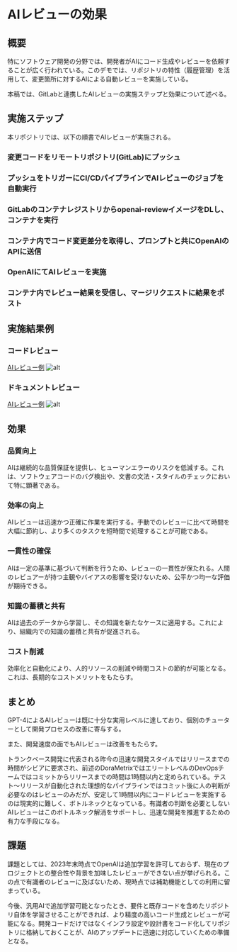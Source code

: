 # AIレビューの効果

## 概要

特にソフトウェア開発の分野では、開発者がAIにコード生成やレビューを依頼することが広く行われている。このデモでは、リポジトリの特性（履歴管理）を活用して、変更箇所に対するAIによる自動レビューを実施している。

本稿では、GitLabと連携したAIレビューの実施ステップと効果について述べる。

## 実施ステップ

本リポジトリでは、以下の順書でAIレビューが実施される。


<Steps>

### 変更コードをリモートリポジトリ(GitLab)にプッシュ

### プッシュをトリガーにCI/CDパイプラインでAIレビューのジョブを自動実行

### GitLabのコンテナレジストリからopenai-reviewイメージをDLし、コンテナを実行

### コンテナ内でコード変更差分を取得し、プロンプトと共にOpenAIのAPIに送信

### OpenAIにてAIレビューを実施

### コンテナ内でレビュー結果を受信し、マージリクエストに結果をポスト

</Steps>

## 実施結果例

### コードレビュー

[AIレビュー例](https://gitlab.com/taku-miyanaga/openai-review/-/merge_requests/1#note_1710772050)
![alt](./img/ai-review-screenshot.png)

### ドキュメントレビュー

[AIレビュー例](https://gitlab.com/taku-miyanaga/docs/-/merge_requests/1#note_1711747535)
![alt](./img/ai-review-screenshot2.png)

## 効果

### 品質向上

AIは継続的な品質保証を提供し、ヒューマンエラーのリスクを低減する。これは、ソフトウェアコードのバグ検出や、文書の文法・スタイルのチェックにおいて特に顕著である。

### 効率の向上

AIレビューは迅速かつ正確に作業を実行する。手動でのレビューに比べて時間を大幅に節約し、より多くのタスクを短時間で処理することが可能である。

### 一貫性の確保

AIは一定の基準に基づいて判断を行うため、レビューの一貫性が保たれる。人間のレビュアーが持つ主観やバイアスの影響を受けないため、公平かつ均一な評価が期待できる。

### 知識の蓄積と共有

AIは過去のデータから学習し、その知識を新たなケースに適用する。これにより、組織内での知識の蓄積と共有が促進される。

### コスト削減

効率化と自動化により、人的リソースの削減や時間コストの節約が可能となる。これは、長期的なコストメリットをもたらす。

## まとめ

GPT-4によるAIレビューは既に十分な実用レベルに達しており、個別のチューターとして開発プロセスの改善に寄与する。

また、開発速度の面でもAIレビューは改善をもたらす。

トランクベース開発に代表される昨今の迅速な開発スタイルではリリースまでの時間がシビアに要求され、前述のDoraMetrixではエリートレベルのDevOpsチームではコミットからリリースまでの時間は1時間以内と定められている。テスト〜リリースが自動化された理想的なパイプラインではコミット後に人の判断が必要なのはレビューのみだが、安定して1時間以内にコードレビューを実施するのは現実的に難しく、ボトルネックとなっている。有識者の判断を必要としないAIレビューはこのボトルネック解消をサポートし、迅速な開発を推進するための有力な手段になる。

## 課題

課題としては、2023年末時点でOpenAIは追加学習を許可しておらず、現在のプロジェクトとの整合性や背景を加味したレビューができない点が挙げられる。この点で有識者のレビューに及ばないため、現時点では補助機能としての利用に留まっている。

今後、汎用AIで追加学習可能となったとき、要件と既存コードを含めたリポジトリ自体を学習させることができれば、より精度の高いコード生成とレビューが可能になる。開発コードだけではなくインフラ設定や設計書をコード化してリポジトリに格納しておくことが、AIのアップデートに迅速に対応していくための準備となる。
